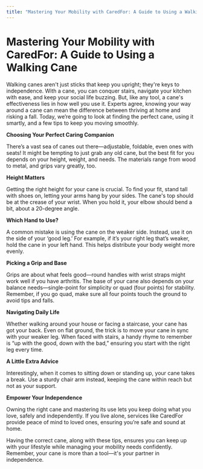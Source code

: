 ```yaml
---
title: "Mastering Your Mobility with CaredFor: A Guide to Using a Walking Cane"
---
```


# Mastering Your Mobility with CaredFor: A Guide to Using a Walking Cane

Walking canes aren't just sticks that keep you upright; they're keys to independence. With a cane, you can conquer stairs, navigate your kitchen with ease, and keep your social life buzzing. But, like any tool, a cane's effectiveness lies in how well you use it. Experts agree, knowing your way around a cane can mean the difference between thriving at home and risking a fall. Today, we’re going to look at finding the perfect cane, using it smartly, and a few tips to keep you moving smoothly.

**Choosing Your Perfect Caring Companion**

There’s a vast sea of canes out there—adjustable, foldable, even ones with seats! It might be tempting to just grab any old cane, but the best fit for you depends on your height, weight, and needs. The materials range from wood to metal, and grips vary greatly, too. 

**Height Matters**

Getting the right height for your cane is crucial. To find your fit, stand tall with shoes on, letting your arms hang by your sides. The cane's top should be at the crease of your wrist. When you hold it, your elbow should bend a bit, about a 20-degree angle.

**Which Hand to Use?**

A common mistake is using the cane on the weaker side. Instead, use it on the side of your ‘good leg.’ For example, if it’s your right leg that’s weaker, hold the cane in your left hand. This helps distribute your body weight more evenly.

**Picking a Grip and Base**

Grips are about what feels good—round handles with wrist straps might work well if you have arthritis. The base of your cane also depends on your balance needs—single-point for simplicity or quad (four points) for stability. Remember, if you go quad, make sure all four points touch the ground to avoid tips and falls.

**Navigating Daily Life**

Whether walking around your house or facing a staircase, your cane has got your back. Even on flat ground, the trick is to move your cane in sync with your weaker leg. When faced with stairs, a handy rhyme to remember is “up with the good, down with the bad,” ensuring you start with the right leg every time.

**A Little Extra Advice**

Interestingly, when it comes to sitting down or standing up, your cane takes a break. Use a sturdy chair arm instead, keeping the cane within reach but not as your support. 

**Empower Your Independence**

Owning the right cane and mastering its use lets you keep doing what you love, safely and independently. If you live alone, services like CaredFor provide peace of mind to loved ones, ensuring you’re safe and sound at home.

Having the correct cane, along with these tips, ensures you can keep up with your lifestyle while managing your mobility needs confidently. Remember, your cane is more than a tool—it's your partner in independence.
